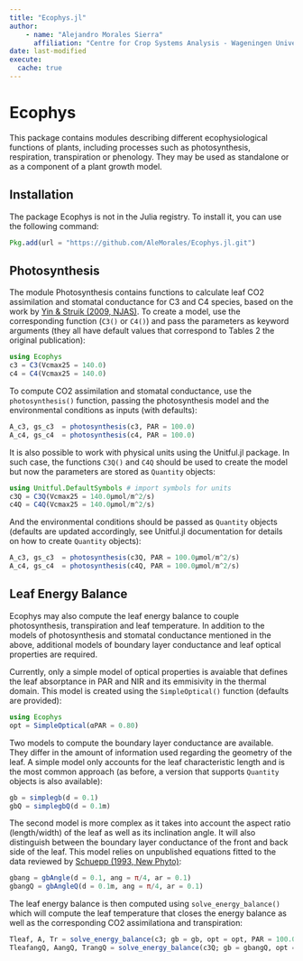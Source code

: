 ```yaml
---
title: "Ecophys.jl"
author: 
    - name: "Alejandro Morales Sierra"
      affiliation: "Centre for Crop Systems Analysis - Wageningen University"
date: last-modified
execute: 
  cache: true
---
```


# Ecophys

This package contains modules describing different ecophysiological functions of 
plants, including processes such as photosynthesis, respiration, transpiration 
or phenology. They may be used as standalone or as a component of a plant growth
model.

## Installation

The package Ecophys is not in the Julia registry. To install it, you can use the 
following command:

```julia
Pkg.add(url = "https://github.com/AleMorales/Ecophys.jl.git")
```
## Photosynthesis

The module Photosynthesis contains functions to calculate leaf CO2 assimilation
and stomatal conductance for C3 and C4 species, based on the work by [Yin & Struik (2009, NJAS)](https://www.tandfonline.com/doi/full/10.1016/j.njas.2009.07.001).
To create a model, use the corresponding function (`C3()` or `C4()`) and pass the
parameters as keyword arguments (they all have default values that correspond to Tables 2 the original publication):

```julia
using Ecophys
c3 = C3(Vcmax25 = 140.0)
c4 = C4(Vcmax25 = 140.0)
```
To compute CO2 assimilation and stomatal conductance, use the `photosynthesis()` function, 
passing the photosynthesis model and the environmental conditions as inputs (with
defaults):

```julia
A_c3, gs_c3  = photosynthesis(c3, PAR = 100.0)
A_c4, gs_c4  = photosynthesis(c4, PAR = 100.0)
```

It is also possible to work with physical units using the Unitful.jl package. In 
such case, the functions `C3Q()` and `C4Q` should be used to create the model but
now the parameters are stored as `Quantity` objects:

```julia
using Unitful.DefaultSymbols # import symbols for units
c3Q = C3Q(Vcmax25 = 140.0μmol/m^2/s)
c4Q = C4Q(Vcmax25 = 140.0μmol/m^2/s)
```

And the environmental conditions should be passed as `Quantity` objects (defaults
are updated accordingly, see Unitful.jl documentation for details on how to
create `Quantity` objects):

```julia
A_c3, gs_c3  = photosynthesis(c3Q, PAR = 100.0μmol/m^2/s)
A_c4, gs_c4  = photosynthesis(c4Q, PAR = 100.0μmol/m^2/s)
```

## Leaf Energy Balance

Ecophys may also compute the leaf energy balance to couple photosynthesis, 
transpiration and leaf temperature. In addition to the models of photosynthesis
and stomatal conductance mentioned in the above, additional models of boundary
layer conductance and leaf optical properties are required. 

Currently, only a simple model of optical properties is avaiable that defines
the leaf absorptance in PAR and NIR and its emmisivity in the thermal domain.
This model is created using the `SimpleOptical()` function (defaults are provided):

```julia
using Ecophys
opt = SimpleOptical(αPAR = 0.80)
```

Two models to compute the boundary layer conductance are available. They differ
in the amount of information used regarding the geometry of the leaf. A simple
model only accounts for the leaf characteristic length and is the most common
approach (as before, a version that supports `Quantity` objects is also available):

```julia
gb = simplegb(d = 0.1)
gbQ = simplegbQ(d = 0.1m)
```

The second model is more complex as it takes into account the aspect ratio (length/width) of
the leaf as well as its inclination angle. It will also distinguish between the
boundary layer conductance of the front and back side of the leaf. This model 
relies on unpublished equations fitted to the data reviewed by 
[Schuepp (1993, New Phyto)](https://nph.onlinelibrary.wiley.com/doi/10.1111/j.1469-8137.1993.tb03898.x):

```julia
gbang = gbAngle(d = 0.1, ang = π/4, ar = 0.1)
gbangQ = gbAngleQ(d = 0.1m, ang = π/4, ar = 0.1)
```

The leaf energy balance is then computed using `solve_energy_balance()` which
will compute the leaf temperature that closes the energy balance as well as the
corresponding CO2 assimilationa and transpiration:

```julia
Tleaf, A, Tr = solve_energy_balance(c3; gb = gb, opt = opt, PAR = 100.0, ws = 5.0)
TleafangQ, AangQ, TrangQ = solve_energy_balance(c3Q; gb = gbangQ, opt = opt, PAR = 100.0μmol/m^2/s, ws = 5.0m/s)
```
